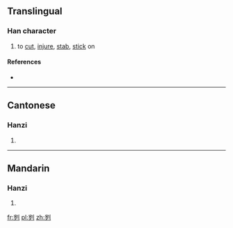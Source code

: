 {{also|劌}}
==Translingual==

===Han character===
{{Han char|rn=18|rad=刀|as=06|sn=8|four=|canj=山弓中弓 (UNLN)|ids=⿰[[岁]][[刂]]}}

# to [[cut]], [[injure]], [[stab]], [[stick]] on

====References====
* {{Han ref|kx=0139.251|hdz=10334.080|uh=523F|ud=21055}}

----

==Cantonese==

===Hanzi===
{{yue-hanzi|jyut=|y=gwai3|tra=劌}}

# {{defn|lang=yue|sort=刀06}}

----

==Mandarin==

===Hanzi===
{{cmn-hanzi|tra=劌|pin=[[guì]] ([[gui4]]), [[xiāo]] ([[xiao1]]), [[xuē]] ([[xue1]])|wg=kuei<sup>4</sup>, hsiao<sup>1</sup>, hsüeh<sup>1</sup>}}

# {{defn|lang=cmn|sort=刀06}}

[[fr:刿]]
[[pl:刿]]
[[zh:刿]]